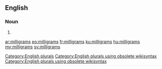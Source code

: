 ==English==

===Noun===
{{head|en}}

# {{plural of|milligram}}

[[Category:English plurals]][[Category:English plurals using obsolete wikisyntax]][[Category:English plurals using obsolete wikisyntax]]

[[ar:milligrams]]
[[eo:milligrams]]
[[fr:milligrams]]
[[ku:milligrams]]
[[hu:milligrams]]
[[my:milligrams]]
[[sv:milligrams]]
